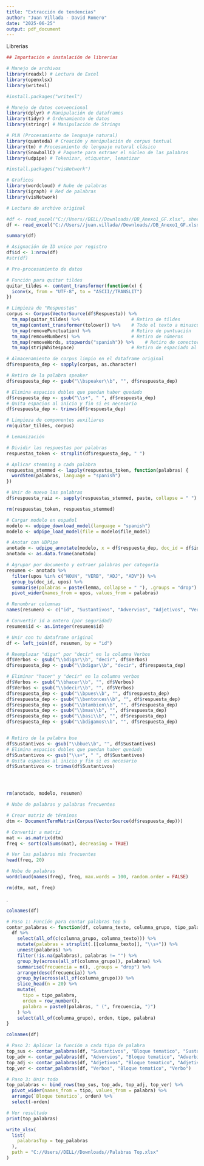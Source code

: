 ```yaml
---
title: "Extracción de tendencias"
author: "Juan Villada - David Romero"
date: "2025-06-25"
output: pdf_document
---
```

Librerias

```r
## Importación e instalación de librerias

# Manejo de archivos
library(readxl) # Lectura de Excel
library(openxlsx)
library(writexl)

#install.packages("writexl")

# Manejo de datos convencional
library(dplyr) # Manipulación de dataframes
library(tidyr) # Ordenamiento de datos
library(stringr) # Manipulación de Strings

# PLN (Procesamiento de lenguaje natural)
library(quanteda) # Creación y manipulación de corpus textual
library(tm) # Procesamiento de lenguaje natural clásico
library(SnowballC) # Paquete para extraer el núcleo de las palabras
library(udpipe) # Tokenizar, etiquetar, lematizar 

#install.packages("visNetwork")

# Graficos
library(wordcloud) # Nube de palabras
library(igraph) # Red de palabras
library(visNetwork)

```

```r
# Lectura de archivo original

#df <- read_excel("C://Users//DELL//Downloads//DB_Anexo1_GF.xlsx", sheet = "Hoja1")
df <- read_excel("C://Users//juan.villada//Downloads//DB_Anexo1_GF.xlsx", sheet = "Hoja1")

summary(df)

# Asignación de ID unico por registro
df$id <- 1:nrow(df)
#str(df)
```

```r

# Pre-procesamiento de datos

# Función para quitar tildes
quitar_tildes <- content_transformer(function(x) {
  iconv(x, from = "UTF-8", to = "ASCII//TRANSLIT")
})

# Limpieza de "Respuestas"
corpus <- Corpus(VectorSource(df$Respuesta)) %>%
  tm_map(quitar_tildes) %>%                   # Retiro de tíldes
  tm_map(content_transformer(tolower)) %>%    # Todo el texto a minusculas
  tm_map(removePunctuation) %>%               # Retiro de puntuación
  tm_map(removeNumbers) %>%                   # Retiro de números
  tm_map(removeWords, stopwords("spanish")) %>%    # Retiro de conectores
  tm_map(stripWhitespace)                     # Retiro de espaciado al inicio, final o doble

# Almacenamiento de corpus limpio en el dataframe original
df$respuesta_dep <- sapply(corpus, as.character)

# Retiro de la palabra speaker
df$respuesta_dep <- gsub("\\bspeaker\\b", "", df$respuesta_dep)

# Elimina espacios dobles que puedan haber quedado
df$respuesta_dep <- gsub("\\s+", " ", df$respuesta_dep)
# Quita espacios al inicio y fin si es necesario
df$respuesta_dep <- trimws(df$respuesta_dep)

# Limpieza de componentes auxiliares
rm(quitar_tildes, corpus)

```


```r

# Lemanización

# Dividir las respuestas por palabras
respuestas_token <- strsplit(df$respuesta_dep, " ")

# Aplicar stemming a cada palabra
respuestas_stemmed <- lapply(respuestas_token, function(palabras) {
  wordStem(palabras, language = "spanish")
})

# Unir de nuevo las palabras
df$respuesta_raiz <- sapply(respuestas_stemmed, paste, collapse = " ")

rm(respuestas_token, respuestas_stemmed)

```


```r

# Cargar modelo en español
modelo <- udpipe_download_model(language = "spanish")
modelo <- udpipe_load_model(file = modelo$file_model)

# Anotar con UDPipe
anotado <- udpipe_annotate(modelo, x = df$respuesta_dep, doc_id = df$id)
anotado <- as.data.frame(anotado)

# Agrupar por documento y extraer palabras por categoría
resumen <- anotado %>%
  filter(upos %in% c("NOUN", "VERB", "ADJ", "ADV")) %>%
  group_by(doc_id, upos) %>%
  summarise(palabras = paste(lemma, collapse = " "), .groups = "drop") %>%
  pivot_wider(names_from = upos, values_from = palabras)

# Renombrar columnas
names(resumen) <- c("id", "Sustantivos", "Advervios", "Adjetivos", "Verbos")

# Convertir id a entero (por seguridad)
resumen$id <- as.integer(resumen$id)

# Unir con tu dataframe original
df <- left_join(df, resumen, by = "id")

# Reemplazar "digar" por "decir" en la columna Verbos
df$Verbos <- gsub("\\bdigar\\b", "decir", df$Verbos)
df$respuesta_dep <- gsub("\\bdigar\\b", "decir", df$respuesta_dep)

# Eliminar "hacer" y "decir" en la columna verbos
df$Verbos <- gsub("\\bhacer\\b", "", df$Verbos)
df$Verbos <- gsub("\\bdecir\\b", "", df$Verbos)
df$respuesta_dep <- gsub("\\bpues\\b", "", df$respuesta_dep)
df$respuesta_dep <- gsub("\\bentonces\\b", "", df$respuesta_dep)
df$respuesta_dep <- gsub("\\btambien\\b", "", df$respuesta_dep)
df$respuesta_dep <- gsub("\\bmas\\b", "", df$respuesta_dep)
df$respuesta_dep <- gsub("\\basi\\b", "", df$respuesta_dep)
df$respuesta_dep <- gsub("\\bdigamos\\b", "", df$respuesta_dep)


# Retiro de la palabra bue
df$Sustantivos <- gsub("\\bbue\\b", "", df$Sustantivos)
# Elimina espacios dobles que puedan haber quedado
df$Sustantivos <- gsub("\\s+", " ", df$Sustantivos)
# Quita espacios al inicio y fin si es necesario
df$Sustantivos <- trimws(df$Sustantivos)




rm(anotado, modelo, resumen)

```




```r

# Nube de palabras y palabras frecuentes

# Crear matriz de términos
dtm <- DocumentTermMatrix(Corpus(VectorSource(df$respuesta_dep)))

# Convertir a matriz
mat <- as.matrix(dtm)
freq <- sort(colSums(mat), decreasing = TRUE)

# Ver las palabras más frecuentes
head(freq, 20)

# Nube de palabras
wordcloud(names(freq), freq, max.words = 100, random.order = FALSE)

rm(dtm, mat, freq)

```


.

```r
colnames(df)

# Paso 1: Función para contar palabras top 5
contar_palabras <- function(df, columna_texto, columna_grupo, tipo_palabra) {
  df %>%
    select(all_of(c(columna_grupo, columna_texto))) %>%
    mutate(palabras = strsplit(.[[columna_texto]], "\\s+")) %>%
    unnest(palabras) %>%
    filter(!is.na(palabras), palabras != "") %>%
    group_by(across(all_of(columna_grupo)), palabras) %>%
    summarise(frecuencia = n(), .groups = "drop") %>%
    arrange(desc(frecuencia)) %>%
    group_by(across(all_of(columna_grupo))) %>%
    slice_head(n = 20) %>%
    mutate(
      tipo = tipo_palabra,
      orden = row_number(),
      palabra = paste0(palabras, " (", frecuencia, ")")
    ) %>%
    select(all_of(columna_grupo), orden, tipo, palabra)
}

colnames(df)

# Paso 2: Aplicar la función a cada tipo de palabra
top_sus <- contar_palabras(df, "Sustantivos", "Bloque tematico", "Sustantivo")
top_adv <- contar_palabras(df, "Advervios", "Bloque tematico", "Adverbio")
top_adj <- contar_palabras(df, "Adjetivos", "Bloque tematico", "Adjetivo")
top_ver <- contar_palabras(df, "Verbos", "Bloque tematico", "Verbo")

# Paso 3: Unir todo
top_palabras <- bind_rows(top_sus, top_adv, top_adj, top_ver) %>%
  pivot_wider(names_from = tipo, values_from = palabra) %>%
  arrange(`Bloque tematico`, orden) %>%
  select(-orden)

# Ver resultado
print(top_palabras)
```

```r
write_xlsx(
  list(
    palabrasTop = top_palabras
  ),
  path = "C://Users//DELL//Downloads//Palabras Top.xlsx"
)


```